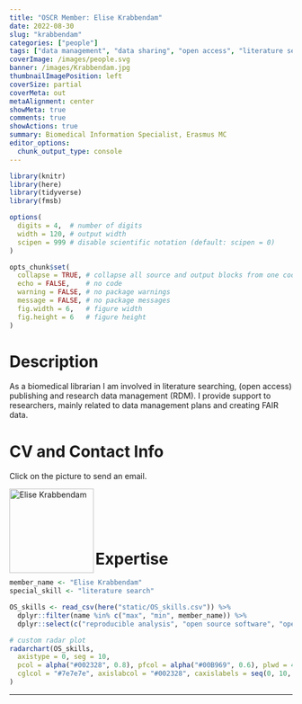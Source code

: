 ```yaml
---
title: "OSCR Member: Elise Krabbendam"
date: 2022-08-30
slug: "krabbendam"
categories: ["people"]
tags: ["data management", "data sharing", "open access", "literature search", "school-erasmusmc"] # top 3 categories + unique + school
coverImage: /images/people.svg
banner: /images/Krabbendam.jpg
thumbnailImagePosition: left
coverSize: partial
coverMeta: out
metaAlignment: center
showMeta: true
comments: true
showActions: true
summary: Biomedical Information Specialist, Erasmus MC
editor_options: 
  chunk_output_type: console
---
```


```r

library(knitr)
library(here)
library(tidyverse)
library(fmsb)

options(
  digits = 4,  # number of digits
  width = 120, # output width
  scipen = 999 # disable scientific notation (default: scipen = 0)
)

opts_chunk$set(
  collapse = TRUE, # collapse all source and output blocks from one code chunk into a single block
  echo = FALSE,    # no code
  warning = FALSE, # no package warnings
  message = FALSE, # no package messages
  fig.width = 6,   # figure width
  fig.height = 6   # figure height
)

```

# Description

As a biomedical librarian I am involved in literature searching, (open access) publishing and research data management (RDM). I provide support to researchers, mainly related to data management plans and creating FAIR data.
 
# CV and Contact Info

Click on the picture to send an email.

<!-- EMAIL -->
<p>
  <a href="mailto:e.krabbendam@erasmusmc.nl">
  <img border="0" alt="Elise Krabbendam" src="/images/Krabbendam.jpg" width="150" height="150" align="left">
  </a>
</p>

<BR><BR><BR><BR>

# Expertise

```r

member_name <- "Elise Krabbendam"
special_skill <- "literature search"

OS_skills <- read_csv(here("static/OS_skills.csv")) %>%
  dplyr::filter(name %in% c("max", "min", member_name)) %>%
  dplyr::select(c("reproducible analysis", "open source software", "open access", "data management", all_of(special_skill), "data sharing", "preregistration"))

# custom radar plot
radarchart(OS_skills,
  axistype = 0, seg = 10,
  pcol = alpha("#002328", 0.8), pfcol = alpha("#00B969", 0.6), plwd = 4, centerzero = TRUE, # polygon
  cglcol = "#7e7e7e", axislabcol = "#002328", caxislabels = seq(0, 10, 2), cglwd = 0.8 # grid
)

```

***


